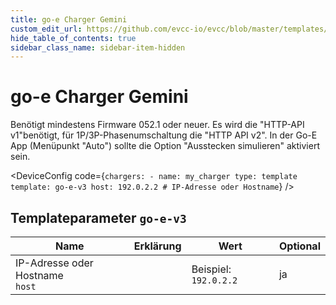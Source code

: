```yaml
---
title: go-e Charger Gemini
custom_edit_url: https://github.com/evcc-io/evcc/blob/master/templates/definition/charger/go-e-v3.yaml
hide_table_of_contents: true
sidebar_class_name: sidebar-item-hidden
---
```



# go-e Charger Gemini

<div className="device-detail-container">
  <div className="device-detail-content">
    <DeviceFeatures features="1p3p,rfid,sponsorship" />

Benötigt mindestens Firmware 052.1 oder neuer.
Es wird die "HTTP-API v1"benötigt, für 1P/3P-Phasenumschaltung die "HTTP API v2".
In der Go-E App (Menüpunkt "Auto") sollte die Option "Ausstecken simulieren" aktiviert sein.


<DeviceConfig code={`chargers:
    - name: my_charger
      type: template
      template: go-e-v3
      host: 192.0.2.2 # IP-Adresse oder Hostname`}  />
  </div>
  <div className="device-detail-icon">
    <evcc-icon
      type="charger"
      name="go-e-charger-gemini"
      size="400px"
      alt="go-e Charger Gemini"
      className="device-detail-icon-img"
    ></evcc-icon>
  </div>
</div>

## Templateparameter `go-e-v3`

| Name | Erklärung | Wert | Optional |
|-----------|-----------|------|----------|
| IP-Adresse oder Hostname<br/>`host` |  | Beispiel: `192.0.2.2` | ja |

<SponsorshipRequired />

